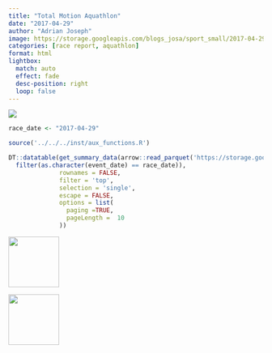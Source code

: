 ```yaml
---
title: "Total Motion Aquathlon"
date: "2017-04-29"
author: "Adrian Joseph"
image: https://storage.googleapis.com/blogs_josa/sport_small/2017-04-29_TOTAL_MOTION_AQUATHLON/img/00.png
categories: [race report, aquathlon]
format: html
lightbox:
  match: auto
  effect: fade
  desc-position: right
  loop: false
---
```

![](https://storage.googleapis.com/blogs_josa/sport_small/2017-04-29_TOTAL_MOTION_AQUATHLON/img/00.png)

```r
race_date <- "2017-04-29"

source('../../../inst/aux_functions.R')

DT::datatable(get_summary_data(arrow::read_parquet('https://storage.googleapis.com/blogs_josa/sport/parquets/main_dataset.parquet') |>
  filter(as.character(event_date) == race_date)),
              rownames = FALSE,
              filter = 'top',
              selection = 'single',
              escape = FALSE,
              options = list(
                paging =TRUE,
                pageLength =  10
              ))
```



::: {layout-ncol=4}
![](https://storage.googleapis.com/blogs_josa/sport_small/2017-04-29_TOTAL_MOTION_AQUATHLON/img/00.png){ width="100" group="hi" }

![](https://storage.googleapis.com/blogs_josa/sport_small/2017-04-29_TOTAL_MOTION_AQUATHLON/img/01.png){ width="100" group="hi" }


:::
